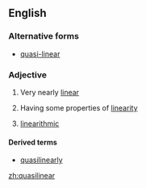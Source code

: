 ==English==

===Alternative forms===
*[[quasi-linear]]

===Adjective===
{{en-adj}}

# Very nearly [[linear]]
#{{maths}} Having some properties of [[linearity]]
#{{computing}} [[linearithmic]]

====Derived terms====
*[[quasilinearly]]

[[zh:quasilinear]]